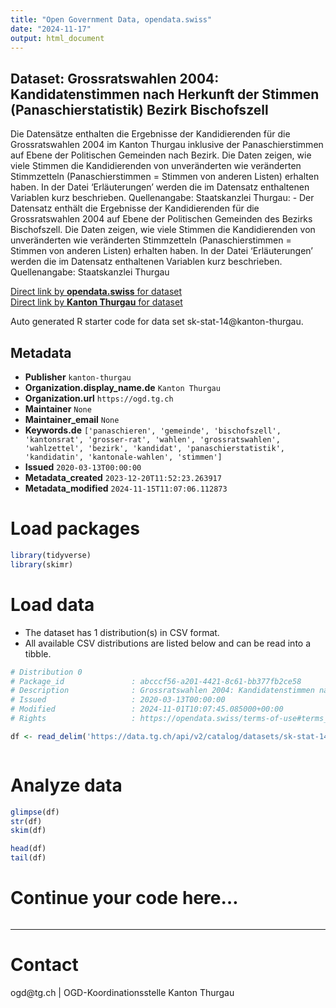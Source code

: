 ```yaml
---
title: "Open Government Data, opendata.swiss"
date: "2024-11-17"
output: html_document
---
```


## Dataset: Grossratswahlen 2004: Kandidatenstimmen nach Herkunft der Stimmen (Panaschierstatistik) Bezirk Bischofszell

Die Datensätze enthalten die Ergebnisse der Kandidierenden für die Grossratswahlen 2004 im Kanton Thurgau inklusive der Panaschierstimmen auf Ebene der Politischen Gemeinden nach Bezirk. Die Daten zeigen, wie viele Stimmen die Kandidierenden von unveränderten wie veränderten Stimmzetteln (Panaschierstimmen = Stimmen von anderen Listen) erhalten haben. In der Datei 'Erläuterungen' werden die im Datensatz enthaltenen Variablen kurz beschrieben. Quellenangabe: Staatskanzlei Thurgau: -  Der Datensatz enthält die Ergebnisse der Kandidierenden für die Grossratswahlen 2004 auf Ebene der Politischen Gemeinden des Bezirks Bischofszell. Die Daten zeigen, wie viele Stimmen die Kandidierenden von unveränderten wie veränderten Stimmzetteln (Panaschierstimmen = Stimmen von anderen Listen) erhalten haben. In der Datei 'Erläuterungen' werden die im Datensatz enthaltenen Variablen kurz beschrieben. Quellenangabe: Staatskanzlei Thurgau

[Direct link by **opendata.swiss** for dataset](https://opendata.swiss/de/dataset/grossratswahlen-2004-kandidatenstimmen-nach-herkunft-der-stimmen-panaschierstatistik-bezirk-bis)<br>
[Direct link by **Kanton Thurgau** for dataset](https://data.tg.ch/explore/dataset/sk-stat-14/)

Auto generated R starter code for data set sk-stat-14@kanton-thurgau.

## Metadata

- **Publisher** `kanton-thurgau`
- **Organization.display_name.de** `Kanton Thurgau`
- **Organization.url** `https://ogd.tg.ch`
- **Maintainer** `None`
- **Maintainer_email** `None`
- **Keywords.de** `['panaschieren', 'gemeinde', 'bischofszell', 'kantonsrat', 'grosser-rat', 'wahlen', 'grossratswahlen', 'wahlzettel', 'bezirk', 'kandidat', 'panaschierstatistik', 'kandidatin', 'kantonale-wahlen', 'stimmen']`
- **Issued** `2020-03-13T00:00:00`
- **Metadata_created** `2023-12-20T11:52:23.263917`
- **Metadata_modified** `2024-11-15T11:07:06.112873`


# Load packages

```r

library(tidyverse)
library(skimr)

```

# Load data

-   The dataset has 1 distribution(s) in CSV format.
-   All available CSV distributions are listed below and can be read into a tibble.

```r

# Distribution 0
# Package_id               : abcccf56-a201-4421-8c61-bb377fb2ce58
# Description              : Grossratswahlen 2004: Kandidatenstimmen nach Herkunft der Stimmen (Panaschierstatistik) Bezirk Bischofszell (csv)
# Issued                   : 2020-03-13T00:00:00
# Modified                 : 2024-11-01T10:07:45.085000+00:00
# Rights                   : https://opendata.swiss/terms-of-use#terms_by

df <- read_delim('https://data.tg.ch/api/v2/catalog/datasets/sk-stat-14/exports/csv?use_labels=true')



```

# Analyze data

```r

glimpse(df)
str(df)
skim(df)

head(df)
tail(df)

```

# Continue your code here...

```r

```

------------------------------------------------------------------------

# Contact

ogd@tg.ch | OGD-Koordinationsstelle Kanton Thurgau
